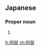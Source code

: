 ==Japanese==
{{ja-kanjitab|阿|部}}

===Proper noun===
{{ja-pos|あべ|proper}}

# {{surname|lang=ja|sort=あべ}}

[[fr:阿部]]
[[zh:阿部]]